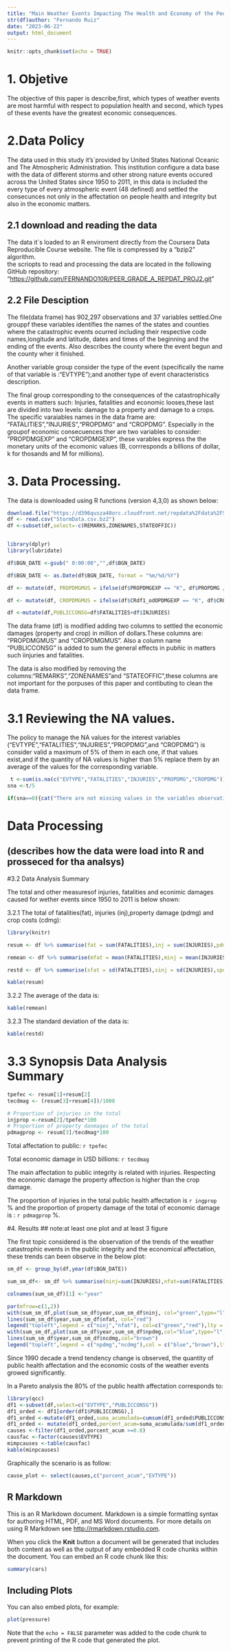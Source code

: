 ```yaml
---
title: "Main Weather Events Impacting The Health and Economy of the People and Community"
str(df)author: "Fernando Ruiz"
date: "2023-06-22"
output: html_document
---
```


```r
knitr::opts_chunk$set(echo = TRUE)
```

# 1. Objetive

The objective of this paper is describe,first, which types of weather events are most harmful with respect to population health and second, which types of these events have the greatest economic consequences.

# 2.Data Policy

The data used in this study it's\`provided by United States National Oceanic and The Atmospheric Administration. This institution configure a data base with the data of different storms and other strong nature events occured across the United States since 1950 to 2011, in this data is included the every type of every atmospheric event (48 defined) and settled the consecunces not only in the affectation on people health and integrity but also in the economic matters.

## 2.1 download and reading the data

The data it\`s loaded to an R enviroment directly from the Coursera Data Reproducible Course website. The file is compressed by a "bzip2" algorithm.\
the scriopts to read and processing the data are located in the following GitHub repository: "<https://github.com/FERNANDO10R/PEER_GRADE_A_REPDAT_PROJ2.git>"

## 2.2 File Desciption

The file(data frame) has 902,297 observations and 37 variables settled.One grouppf these variables identifies the names of the states and counties where the catastrophic events ocurred including their respective code names,longitude and latitude, dates and times of the beginning and the ending of the events. Also describes the county where the event begun and the county wher it finished.

Another variable group consider the type of the event (specifically the name of that variable is :"EVTYPE");and another type of event characteristics description.

The final group corresponding to the consequences of the catastrophically events in matters such: Injuries, fatalities and economic looses,these last are divided into two levels: damage to a property and damage to a crops. The specific varaiables names in the data frame are: "FATALITIES","INJURIES","PROPDMG" and "CROPDMG". Especially in the groupof economic consecuences ther are two variables to consider: "PROPDMGEXP" and "CROPDMGEXP", these varables express the the monetary units of the ecomonic values (B, corrresponds a billions of dollar, k for thosands and M for millions).

# 3. Data Processing.

The data is downloaded using R functions (version 4,3,0) as shown below:

```r
download.file("https://d396qusza40orc.cloudfront.net/repdata%2Fdata%2FStormData.csv.bz2","StormData.csv.bz2")
df <- read.csv("StormData.csv.bz2")
df <-subset(df,select=-c(REMARKS,ZONENAMES,STATEOFFIC))


library(dplyr)
library(lubridate)

df$BGN_DATE <-gsub(" 0:00:00","",df$BGN_DATE)

df$BGN_DATE <- as.Date(df$BGN_DATE, format = "%m/%d/%Y")

df <- mutate(df, PROPDMGMUS = ifelse(df$PROPDMGEXP == "K", df$PROPDMG / 1000, ifelse(df$PROPDMGEXP == "B", df$PROPDMG * 1000, df$PROPDMG)))

df <- mutate(df, CROPDMGMUS = ifelse(df$CRdf1_odOPDMGEXP == "K", df$CROPDMG / 1000, ifelse(df$CROPDMGEXP == "B", df$CROPDMG * 1000, df$CROPDMG)))

df <-mutate(df,PUBLICCONSG=df$FATALITIES+df$INJURIES)
```

The data frame (df) is modified adding two columns to settled the economic damages (property and crop) in million of dollars.These columns are: "PROPDMGMUS" and "CROPDMGMUS". Also a column name "PUBLICCONSG" is added to sum the general effects in pubñic in matters such iinjuries and fatalities.

The data is also modified by removing the columns:"REMARKS","ZONENAMES"and "STATEOFFIC",these columns are not important for the porpuses of this paper and contibuting to clean the data frame.

# 3.1 Reviewing the NA values.

The policy to manage the NA values for the interest variables ("EVTYPE","FATALITIES","INJURIES","PROPDMG",and "CROPDMG") is consider valid a maximum of 5% of them in each one, if that values exist,and if the quantity of NA values is higher than 5% replace them by an average of the values for the corresponding variable.

```r
 t <-sum(is.na(c("EVTYPE","FATALITIES","INJURIES","PROPDMG","CROPDMG")))
sna <-t/5

if(sna==0){cat("There are not missing values in the variables observations")}else{if(sna>0.05*902297){cat("The Na values policy has to be applicated")}else{cat("No further actions are required to fix na values")}}

```

# Data Processing

## (describes how the data were load into R and prosseced for tha analsys)

#3.2 Data Analysis Summary

The total and other measuresof injuries, fatalities and econimic damages caused for wether events since 1950 to 2011 is below shown:

3.2.1 The total of fatalities(fat), injuries (inj),property damage (pdmg) and crop costs (cdmg):

```r
library(knitr)

resum <- df %>% summarise(fat = sum(FATALITIES),inj = sum(INJURIES),pdmg = sum(PROPDMGMUS),cdmg =sum(CROPDMGMUS))

remean <- df %>% summarise(mfat = mean(FATALITIES),minj = mean(INJURIES),mpdmg = mean(PROPDMGMUS),mcdmg =mean(CROPDMGMUS))

restd <- df %>% summarise(sfat = sd(FATALITIES),sinj = sd(INJURIES),spdmg = sd(PROPDMGMUS),scdmg =sd(CROPDMGMUS))

kable(resum)


```

3.2.2 The average of the data is:

```r
kable(remean)
```

3.2.3 The standard deviation of the data is:

```r
kable(restd)
```

# 3.3 Synopsis Data Analysis Summary

```r
tpefec <- resum[1]+resum[2]
tecdmag <- (resum[3]+resum[4])/1000

# Proportioo of injuries in the total
injprop <-resum[2]/tpefec*100
# Proportion of property danmages of the total
pdmagprop <- resum[3]/tecdmag*100
```

Total affectation to public: `r tpefec`

Total economic damage in USD billions: `r tecdmag`

The main affectation to public integrity is related with injuries. Respecting the economic damage the property affection is higher than the crop damage.

The proportion of injuries in the total public health affectation is `r ingprop` % and the proportion of property damage of the total of economic damage is : `r pdmagprop` %. 


#4. Results \## note:at least one plot and at least 3 figure

The first topic considered is the observation of the trends of the weather catastrophic events in the public integrity and the economical affectation, these trends can been observe in the below plot:

```r

sm_df <- group_by(df,year(df$BGN_DATE))

sum_sm_df<- sm_df %>% summarise(ninj=sum(INJURIES),nfat=sum(FATALITIES),npdmg=sum(PROPDMGMUS),ncdmg =sum(CROPDMGMUS))

colnames(sum_sm_df)[1] <-"year"

par(mfrow=c(1,2))
with(sum_sm_df,plot(sum_sm_df$year,sum_sm_df$ninj, col="green",type="l",xlab="Year", ylab="Quanity",main="Effects in the public health"))
lines(sum_sm_df$year,sum_sm_df$nfat, col="red")
legend("topleft",legend = c("ninj","nfat"), col=c("green","red"),lty = 1:2)
with(sum_sm_df,plot(sum_sm_df$year,sum_sm_df$npdmg,col="blue",type="l", xlab="Year", ylab="US Dollar Millions", main="Economic costs of Weather Events"))
lines(sum_sm_df$year,sum_sm_df$ncdmg,col="brown")
legend("topleft",legend = c("npdmg","ncdmg"),col = c("blue","brown"),lty = 1:2)
``` 


Since 1990 decade a trend tendency change is observed, the quantity of public health affectation and the economic costs of the weather events growed significantly.

In a Pareto analysis the 80% of the public health affectation corresponds to:


```r
library(qcc)
df1 <-subset(df,select=c("EVTYPE","PUBLICCONSG"))
df1_orded <- df1[order(df1$PUBLICCONSG),]
df1_orded <-mutate(df1_orded,suma_acumulada=cumsum(df1_orded$PUBLICCONSG))
df1_orded <- mutate(df1_orded,porcent_acum=suma_acumulada/sum(df1_orded$PUBLICCONSG))
causes <-filter(df1_orded,porcent_acum >=0.8)
causfac <-factor(causes$EVTYPE)
mimpcauses <-table(causfac)
kable(minpcauses)

```

Graphically the scenario is as follow:
```r

cause_plot <- select(causes,c("porcent_acum","EVTYPE"))

```

## R Markdown

This is an R Markdown document. Markdown is a simple formatting syntax for authoring HTML, PDF, and MS Word documents. For more details on using R Markdown see <http://rmarkdown.rstudio.com>.

When you click the **Knit** button a document will be generated that includes both content as well as the output of any embedded R code chunks within the document. You can embed an R code chunk like this:

```r
summary(cars)
```

## Including Plots

You can also embed plots, for example:

```r
plot(pressure)
```

Note that the `echo = FALSE` parameter was added to the code chunk to prevent printing of the R code that generated the plot.
